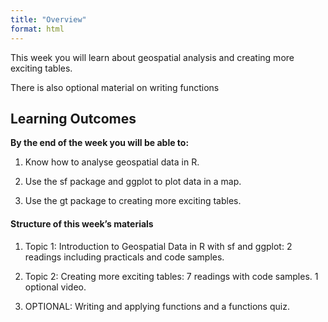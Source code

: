```yaml
---
title: "Overview"
format: html
---
```


This week you will learn about geospatial analysis and creating more exciting tables.

There is also optional material on writing functions

## **Learning Outcomes**

**By the end of the week you will be able to:**

1.  Know how to analyse geospatial data in R.

2.  Use the sf package and ggplot to plot data in a map.

3.  Use the gt package to creating more exciting tables.

#### **Structure of this week's materials**

1.  Topic 1: Introduction to Geospatial Data in R with sf and ggplot: 2 readings including practicals and code samples.

2.  Topic 2: Creating more exciting tables: 7 readings with code samples. 1 optional video.

3.  OPTIONAL: Writing and applying functions and a functions quiz.
